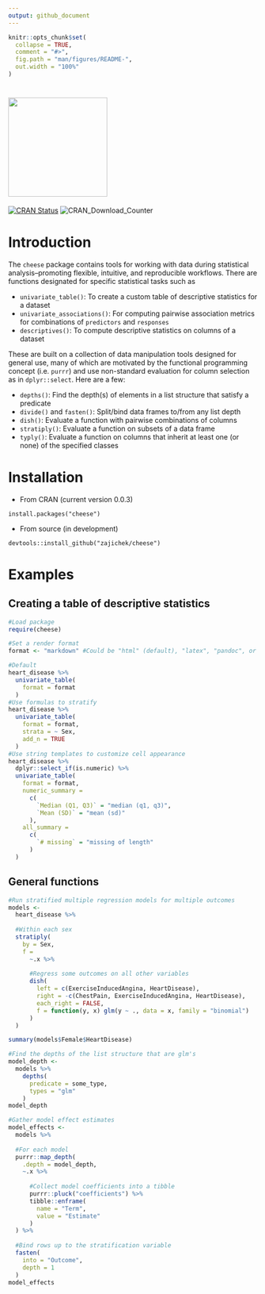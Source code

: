 ```yaml
---
output: github_document
---
```


<!-- README.md is generated from README.Rmd. Please edit that file -->

```r
knitr::opts_chunk$set(
  collapse = TRUE,
  comment = "#>",
  fig.path = "man/figures/README-",
  out.width = "100%"
)
```
# <img src="man/figures/cheese.jpg" width="200" />

<!-- badges: start -->
[![CRAN Status](https://www.r-pkg.org/badges/version/cheese)](https://cran.r-project.org/package=cheese)
![CRAN\_Download\_Counter](http://cranlogs.r-pkg.org/badges/grand-total/cheese)
<!-- badges: end -->

# Introduction
The `cheese` package contains tools for working with data during statistical analysis--promoting flexible, intuitive, and reproducible workflows. There are functions designated for specific statistical tasks such as

* `univariate_table()`: To create a custom table of descriptive statistics for a dataset
* `univariate_associations()`: For computing pairwise association metrics for combinations of `predictors` and `responses`
* `descriptives()`: To compute descriptive statistics on columns of a dataset

These are built on a collection of data manipulation tools designed for general use, many of which are motivated by the functional programming concept (i.e. `purrr`) and use non-standard evaluation for column selection as in `dplyr::select`. Here are a few:

* `depths()`: Find the depth(s) of elements in a list structure that satisfy a predicate
* `divide()` and `fasten()`: Split/bind data frames to/from any list depth
* `dish()`: Evaluate a function with pairwise combinations of columns
* `stratiply()`: Evaluate a function on subsets of a data frame
* `typly()`: Evaluate a function on columns that inherit at least one (or none) of the specified classes

# Installation

*   From CRAN (current version 0.0.3)

`install.packages("cheese")`

*   From source (in development)

`devtools::install_github("zajichek/cheese")`

# Examples

## Creating a table of descriptive statistics

```r
#Load package
require(cheese)

#Set a render format
format <- "markdown" #Could be "html" (default), "latex", "pandoc", or "none"

#Default
heart_disease %>%
  univariate_table(
    format = format
  )
#Use formulas to stratify 
heart_disease %>%
  univariate_table(
    format = format,
    strata = ~ Sex,
    add_n = TRUE
  )
#Use string templates to customize cell appearance
heart_disease %>%
  dplyr::select_if(is.numeric) %>%
  univariate_table(
    format = format,
    numeric_summary = 
      c(
        `Median (Q1, Q3)` = "median (q1, q3)",
        `Mean (SD)` = "mean (sd)"
      ),
    all_summary = 
      c(
        `# missing` = "missing of length"
      )
  )
```


## General functions
```r
#Run stratified multiple regression models for multiple outcomes
models <-
  heart_disease %>%
  
  #Within each sex
  stratiply(
    by = Sex,
    f =
      ~.x %>%
      
      #Regress some outcomes on all other variables
      dish(
        left = c(ExerciseInducedAngina, HeartDisease),
        right = -c(ChestPain, ExerciseInducedAngina, HeartDisease),
        each_right = FALSE,
        f = function(y, x) glm(y ~ ., data = x, family = "binomial")
      )
  )

summary(models$Female$HeartDisease)

#Find the depths of the list structure that are glm's
model_depth <-
  models %>%
    depths(
      predicate = some_type,
      types = "glm"
    )
model_depth

#Gather model effect estimates
model_effects <-
  models %>%
  
  #For each model
  purrr::map_depth(
    .depth = model_depth,
    ~.x %>%
      
      #Collect model coefficients into a tibble
      purrr::pluck("coefficients") %>%
      tibble::enframe(
        name = "Term",
        value = "Estimate"
      )
  ) %>%
  
  #Bind rows up to the stratification variable
  fasten(
    into = "Outcome",
    depth = 1
  )
model_effects
```
